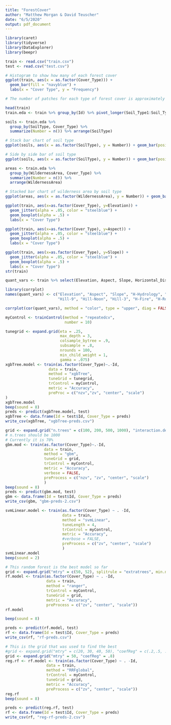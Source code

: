 ```yaml
---
title: "ForestCover"
author: "Matthew Morgan & David Teuscher"
date: "6/5/2020"
output: pdf_document
---
```


```r
library(caret)
library(tidyverse)
library(DataExplorer)
library(beepr)
```

```r
train <- read.csv("train.csv")
test <- read.csv("test.csv")
```

```r
# Histogram to show how many of each forest cover
ggplot(train, aes(x = as.factor(Cover_Type))) + 
  geom_bar(fill = "navyblue") + 
  labs(x = "Cover Type", y = "Frequency")

# The number of patches for each type of forest cover is approximately equal for all types of forest cover
```

```r
head(train)
train.eda <- train %>% group_by(Id) %>% pivot_longer(Soil_Type1:Soil_Type40, "SoilType") %>% filter(value == 1) %>% mutate(SoilType = as.numeric(str_extract(SoilType, "[0-9]+"))) %>% select(-value) %>% pivot_longer(Wilderness_Area1:Wilderness_Area4, "WildernessArea") %>% filter(value == 1) %>% mutate(WildernessArea = as.numeric(str_extract(WildernessArea, "[0-9]+"))) %>% select(-value)

soils <- train.eda %>%
  group_by(SoilType, Cover_Type) %>%
  summarize(Number = n()) %>% arrange(SoilType)

# Stack bar chart of soil type
ggplot(soils, aes(x = as.factor(SoilType), y = Number)) + geom_bar(position = "stack", aes(fill = as.factor(Cover_Type)), stat = "identity") + theme(legend.title = element_blank(), axis.title.y = element_blank()) + labs(x= "Soil Type")

# Side by side bar of soil type
ggplot(soils, aes(x = as.factor(SoilType), y = Number)) + geom_bar(position = "dodge", aes(fill = as.factor(Cover_Type)), stat = "identity") + theme(legend.title = element_blank(), axis.title.y = element_blank()) + labs(x= "Soil Type")

areas <- train.eda %>%
  group_by(WildernessArea, Cover_Type) %>%
  summarize(Number = n()) %>%
  arrange(WildernessArea)

# Stacked bar chart of wilderness area by soil type
ggplot(areas, aes(x = as.factor(WildernessArea), y = Number)) + geom_bar(position = "dodge", aes(fill = as.factor(Cover_Type)), stat = "identity") + theme(legend.title = element_blank(), axis.title.y = element_blank()) + labs(x= "Wilderness Area")


```

```r
ggplot(train, aes(x=as.factor(Cover_Type), y=Elevation)) + 
  geom_jitter(alpha = .05, color = "steelblue") +
  geom_boxplot(alpha = .5) +
  labs(x = "Cover Type")

ggplot(train, aes(x=as.factor(Cover_Type), y=Aspect)) + 
  geom_jitter(alpha = .05, color = "steelblue") +
  geom_boxplot(alpha = .5) +
  labs(x = "Cover Type")

ggplot(train, aes(x=as.factor(Cover_Type), y=Slope)) + 
  geom_jitter(alpha = .05, color = "steelblue") +
  geom_boxplot(alpha = .5) +
  labs(x = "Cover Type")
str(train)

quant_vars <- train %>% select(Elevation, Aspect, Slope, Horizontal_Distance_To_Hydrology, Vertical_Distance_To_Hydrology, Hillshade_9am, Hillshade_Noon, Hillshade_3pm, Horizontal_Distance_To_Fire_Points, Horizontal_Distance_To_Roadways)

library(corrplot)
names(quant_vars) <- c("Elevation", "Aspect", "Slope", "H-Hydrology", "V-Hydrology", 
                       "Hill-9", "Hill-Noon", "Hill-3", "H-Fire", "H-Road")

corrplot(cor(quant_vars), method = "color", type = "upper", diag = FALSE, addCoef.col = "black", number.digits = 2)

```



```r
myControl <- trainControl(method = "repeatedcv",
                          number = 10)

tunegrid <- expand.grid(eta = .25,
                        max_depth = 3,
                        colsample_bytree = .9,
                        subsample = .8,
                        nrounds = 100,
                        min_child_weight = 1,
                        gamma = .075)
xgbTree.model <- train(as.factor(Cover_Type)~.-Id,
                   data = train,
                   method = "xgbTree",
                   tuneGrid = tunegrid,
                   trControl = myControl,
                   metric = "Accuracy",
                   preProc = c("nzv","zv", "center", "scale")
)
xgbTree.model
beep(sound = 8)
preds <- predict(xgbTree.model, test)
xgbTree <- data.frame(Id = test$Id, Cover_Type = preds)
write_csv(xgbTree, "xgbTree-preds.csv")
```

```r

grid <- expand.grid("n.trees" = c(100, 200, 500, 1000), "interaction.depth" = 4, "shrinkage" = 0.1, "n.minobsinnode" = 20)
# n.trees should be 1000
# Currently it is 70%
gbm.mod <- train(as.factor(Cover_Type)~.-Id,
                 data = train,
                 method = "gbm",
                 tuneGrid = grid,
                 trControl = myControl,
                 metric = "Accuracy",
                 verbose = FALSE,
                 preProcess = c("nzv", "zv", "center", "scale")
                 )
beep(sound = 8)
preds <- predict(gbm.mod, test)
gbm <- data.frame(Id = test$Id, Cover_Type = preds)
write_csv(gbm, "gbm-preds-2.csv")
```

```r
svmLinear.model <- train(as.factor(Cover_Type) ~ . -Id,
                         data = train,
                         method = "svmLinear",
                         tuneLength = 4,
                         trControl = myControl,
                         metric = "Accuracy",
                         #verbose = FALSE,
                         preProcess = c("zv", "center", "scale")
                         )
svmLinear.model
beep(sound = 2)
```


```r
# This random forest is the best model so far
grid <- expand.grid("mtry" = c(50, 52), splitrule = "extratrees", min.node.size = 1)
rf.model <- train(as.factor(Cover_Type) ~ . -Id,
                  data = train, 
                  method = "ranger",
                  trControl = myControl,
                  tuneGrid = grid,
                  metric = "Accuracy",
                  preProcess = c("zv", "center", "scale"))
rf.model

beep(sound = 8)

preds <- predict(rf.model, test)
rf <- data.frame(Id = test$Id, Cover_Type = preds)
write_csv(rf, "rf-preds.csv")

```

```r

# This is the grid that was used to find the best
#grid <- expand.grid("mtry" = c(20, 30, 40, 50), "coefReg" = c(.2,.5, .8, 1)) # Best comes from mtry = 50 and coefReg = .8
grid <- expand.grid("mtry" = 50, "coefReg" = .8)
reg.rf <- rf.model <- train(as.factor(Cover_Type) ~ . -Id,
                  data = train, 
                  method = "RRFglobal",
                  trControl = myControl,
                  tuneGrid = grid,
                  metric = "Accuracy",
                  preProcess = c("zv", "center", "scale"))
reg.rf
beep(sound = 8)

preds <- predict(reg.rf, test)
rf <- data.frame(Id = test$Id, Cover_Type = preds)
write_csv(rf, "reg-rf-preds-2.csv")
```

